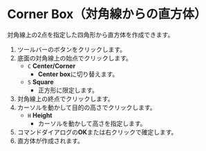 

# Corner Box（対角線からの直方体）

<Reference shortcut='Shift-B' command='Corner Box' button='ツールバー' />

対角線上の2点を指定した四角形から直方体を作成できます。

1. ツールバーのボタンをクリックします。
2. 底面の対角線上の始点でクリックします。
   - `C` **Center/Corner**
      - **Center box**に切り替えます。
   - `S` **Square**
      - 正方形に限定します。
3. 対角線上の終点でクリックします。
4. カーソルを動かして目的の高さでクリックします。
   - `H` **Height**
      - カーソルを動かして高さを指定します。
5. コマンドダイアログの**OK**または右クリックで確定します。
6. 直方体が作成されます。